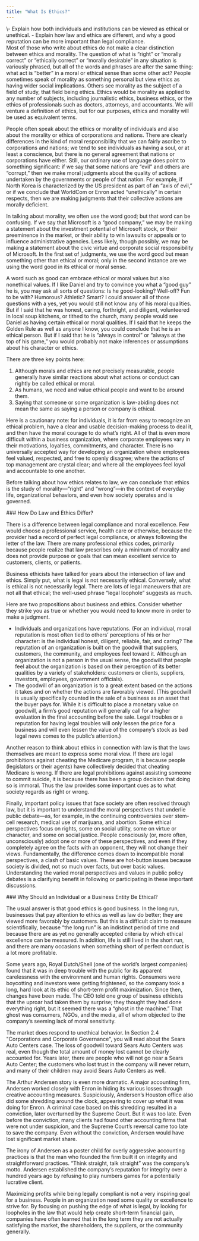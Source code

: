 ```yaml
---
title: "What Is Ethics?"
---
```

<div className="content-chunk" data-subsection-id = "">
<Info title="LEARNING OBJECTIVES">\- Explain how both individuals and institutions can be viewed as ethical or unethical. - Explain how law and ethics are different, and why a good reputation can be more important than legal compliance.</Info>
</div>
<div className="content-chunk" data-subsection-id = "What-Is-Ethics-295t">
Most of those who write about ethics do not make a clear distinction between ethics and morality. The question of what is “right” or “morally correct” or “ethically correct” or “morally desirable” in any situation is variously phrased, but all of the words and phrases are after the same thing: what act is “better” in a moral or ethical sense than some other act? People sometimes speak of morality as something personal but view ethics as having wider social implications. Others see morality as the subject of a field of study, that field being ethics. Ethics would be morality as applied to any number of subjects, including journalistic ethics, business ethics, or the ethics of professionals such as doctors, attorneys, and accountants. We will venture a definition of ethics, but for our purposes, ethics and morality will be used as equivalent terms.

People often speak about the ethics or morality of individuals and also about the morality or ethics of corporations and nations. There are clearly differences in the kind of moral responsibility that we can fairly ascribe to corporations and nations; we tend to see individuals as having a soul, or at least a conscience, but there is no general agreement that nations or corporations have either. Still, our ordinary use of language does point to something significant: if we say that some nations are “evil” and others are “corrupt,” then we make moral judgments about the quality of actions undertaken by the governments or people of that nation. For example, if North Korea is characterized by the US president as part of an “axis of evil,” or if we conclude that WorldCom or Enron acted “unethically” in certain respects, then we are making judgments that their collective actions are morally deficient.

In talking about morality, we often use the word good; but that word can be confusing. If we say that Microsoft is a “good company,” we may be making a statement about the investment potential of Microsoft stock, or their preeminence in the market, or their ability to win lawsuits or appeals or to influence administrative agencies. Less likely, though possibly, we may be making a statement about the civic virtue and corporate social responsibility of Microsoft. In the first set of judgments, we use the word good but mean something other than ethical or moral; only in the second instance are we using the word good in its ethical or moral sense.

A word such as good can embrace ethical or moral values but also nonethical values. If I like Daniel and try to convince you what a “good guy” he is, you may ask all sorts of questions: Is he good-looking? Well-off? Fun to be with? Humorous? Athletic? Smart? I could answer all of those questions with a yes, yet you would still not know any of his moral qualities. But if I said that he was honest, caring, forthright, and diligent, volunteered in local soup kitchens, or tithed to the church, many people would see Daniel as having certain ethical or moral qualities. If I said that he keeps the Golden Rule as well as anyone I know, you could conclude that he is an ethical person. But if I said that he is “always in control” or “always at the top of his game,” you would probably not make inferences or assumptions about his character or ethics.

There are three key points here:

1.  Although morals and ethics are not precisely measurable, people generally have similar reactions about what actions or conduct can rightly be called ethical or moral.
2.  As humans, we need and value ethical people and want to be around them.
3.  Saying that someone or some organization is law-abiding does not mean the same as saying a person or company is ethical.

Here is a cautionary note: for individuals, it is far from easy to recognize an ethical problem, have a clear and usable decision-making process to deal it, and then have the moral courage to do what’s right. All of that is even more difficult within a business organization, where corporate employees vary in their motivations, loyalties, commitments, and character. There is no universally accepted way for developing an organization where employees feel valued, respected, and free to openly disagree; where the actions of top management are crystal clear; and where all the employees feel loyal and accountable to one another.

Before talking about how ethics relates to law, we can conclude that ethics is the study of morality—“right” and “wrong”—in the context of everyday life, organizational behaviors, and even how society operates and is governed.
</div>
<div className="content-chunk" data-subsection-id = "How-Do-Law-and-Ethics-Differ-187t">
### How Do Law and Ethics Differ?

There is a difference between legal compliance and moral excellence. Few would choose a professional service, health care or otherwise, because the provider had a record of perfect legal compliance, or always following the letter of the law. There are many professional ethics codes, primarily because people realize that law prescribes only a minimum of morality and does not provide purpose or goals that can mean excellent service to customers, clients, or patients.

Business ethicists have talked for years about the intersection of law and ethics. Simply put, what is legal is not necessarily ethical. Conversely, what is ethical is not necessarily legal. There are lots of legal maneuvers that are not all that ethical; the well-used phrase “legal loophole” suggests as much.

Here are two propositions about business and ethics. Consider whether they strike you as true or whether you would need to know more in order to make a judgment.

* Individuals and organizations have reputations. (For an individual, moral reputation is most often tied to others’ perceptions of his or her character: is the individual honest, diligent, reliable, fair, and caring? The reputation of an organization is built on the goodwill that suppliers, customers, the community, and employees feel toward it. Although an organization is not a person in the usual sense, the goodwill that people feel about the organization is based on their perception of its better qualities by a variety of stakeholders: customers or clients, suppliers, investors, employees, government officials).
* The goodwill of an organization is to a great extent based on the actions it takes and on whether the actions are favorably viewed. (This goodwill is usually specifically counted in the sale of a business as an asset that the buyer pays for. While it is difficult to place a monetary value on goodwill, a firm’s good reputation will generally call for a higher evaluation in the final accounting before the sale. Legal troubles or a reputation for having legal troubles will only lessen the price for a business and will even lessen the value of the company’s stock as bad legal news comes to the public’s attention.)

Another reason to think about ethics in connection with law is that the laws themselves are meant to express some moral view. If there are legal prohibitions against cheating the Medicare program, it is because people (legislators or their agents) have collectively decided that cheating Medicare is wrong. If there are legal prohibitions against assisting someone to commit suicide, it is because there has been a group decision that doing so is immoral. Thus the law provides some important cues as to what society regards as right or wrong.

Finally, important policy issues that face society are often resolved through law, but it is important to understand the moral perspectives that underlie public debate—as, for example, in the continuing controversies over stem-cell research, medical use of marijuana, and abortion. Some ethical perspectives focus on rights, some on social utility, some on virtue or character, and some on social justice. People consciously (or, more often, unconsciously) adopt one or more of these perspectives, and even if they completely agree on the facts with an opponent, they will not change their views. Fundamentally, the difference comes down to incompatible moral perspectives, a clash of basic values. These are hot-button issues because society is divided, not so much over facts, but over basic values. Understanding the varied moral perspectives and values in public policy debates is a clarifying benefit in following or participating in these important discussions.
</div>
<div className="content-chunk" data-subsection-id = "Why-Should-an-Individual-or-a-Business-Entity-Be-Ethical-188t">
### Why Should an Individual or a Business Entity Be Ethical?

The usual answer is that good ethics is good business. In the long run, businesses that pay attention to ethics as well as law do better; they are viewed more favorably by customers. But this is a difficult claim to measure scientifically, because “the long run” is an indistinct period of time and because there are as yet no generally accepted criteria by which ethical excellence can be measured. In addition, life is still lived in the short run, and there are many occasions when something short of perfect conduct is a lot more profitable.

Some years ago, Royal Dutch/Shell (one of the world’s largest companies) found that it was in deep trouble with the public for its apparent carelessness with the environment and human rights. Consumers were boycotting and investors were getting frightened, so the company took a long, hard look at its ethic of short-term profit maximization. Since then, changes have been made. The CEO told one group of business ethicists that the uproar had taken them by surprise; they thought they had done everything right, but it seemed there was a “ghost in the machine.” That ghost was consumers, NGOs, and the media, all of whom objected to the company’s seeming lack of moral sensitivity.

The market does respond to unethical behavior. In Section 2.4 "Corporations and Corporate Governance", you will read about the Sears Auto Centers case. The loss of goodwill toward Sears Auto Centers was real, even though the total amount of money lost cannot be clearly accounted for. Years later, there are people who will not go near a Sears Auto Center; the customers who lost trust in the company will never return, and many of their children may avoid Sears Auto Centers as well.

The Arthur Andersen story is even more dramatic. A major accounting firm, Andersen worked closely with Enron in hiding its various losses through creative accounting measures. Suspiciously, Andersen’s Houston office also did some shredding around the clock, appearing to cover up what it was doing for Enron. A criminal case based on this shredding resulted in a conviction, later overturned by the Supreme Court. But it was too late. Even before the conviction, many clients had found other accounting firms that were not under suspicion, and the Supreme Court’s reversal came too late to save the company. Even without the conviction, Andersen would have lost significant market share.

The irony of Andersen as a poster child for overly aggressive accounting practices is that the man who founded the firm built it on integrity and straightforward practices. “Think straight, talk straight” was the company’s motto. Andersen established the company’s reputation for integrity over a hundred years ago by refusing to play numbers games for a potentially lucrative client.

Maximizing profits while being legally compliant is not a very inspiring goal for a business. People in an organization need some quality or excellence to strive for. By focusing on pushing the edge of what is legal, by looking for loopholes in the law that would help create short-term financial gain, companies have often learned that in the long term they are not actually satisfying the market, the shareholders, the suppliers, or the community generally.
</div>
